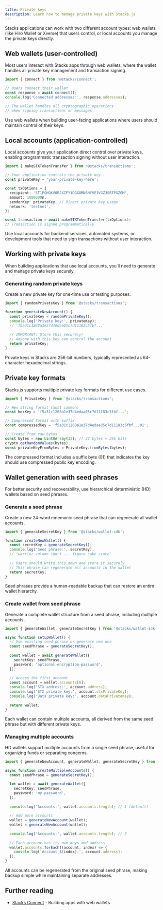 ```yaml
---
title: Private keys
description: Learn how to manage private keys with Stacks.js
---
```


Stacks applications can work with two different account types: web wallets (like Hiro Wallet or Xverse) that users control, or local accounts you manage the private keys directly.

## Web wallets (user-controlled)

Most users interact with Stacks apps through web wallets, where the wallet handles all private key management and transaction signing.

```typescript
import { connect } from '@stacks/connect';

// Users connect their wallet
const response = await connect();
console.log('Connected addresses:', response.addresses);

// The wallet handles all cryptographic operations
// when signing transactions or messages
```

Use web wallets when building user-facing applications where users should maintain control of their keys.

## Local accounts (application-controlled)

Local accounts give your application direct control over private keys, enabling programmatic transaction signing without user interaction.

```typescript
import { makeSTXTokenTransfer } from '@stacks/transactions';

// Your application controls the private key
const privateKey = 'your-private-key-here';

const txOptions = {
  recipient: 'ST1PQHQKV0RJXZFY1DGX8MNSNYVE3VGZJSRTPGZGM',
  amount: 1000000n,
  senderKey: privateKey, // Direct private key usage
  network: 'testnet',
};

const transaction = await makeSTXTokenTransfer(txOptions);
// Transaction is signed programmatically
```

Use local accounts for backend services, automated systems, or development tools that need to sign transactions without user interaction.

## Working with private keys

When building applications that use local accounts, you'll need to generate and manage private keys securely.

### Generating random private keys

Create a new private key for one-time use or testing purposes.

```typescript
import { randomPrivateKey } from '@stacks/transactions';

function generateNewAccount() {
  const privateKey = randomPrivateKey();
  console.log('Private key:', privateKey);
  // 'f5a31c1268a1e37d4edaa05c7d11183c5fbf...'
  
  // IMPORTANT: Store this securely!
  // Anyone with this key can control the account
  return privateKey;
}
```

Private keys in Stacks are 256-bit numbers, typically represented as 64-character hexadecimal strings.

## Private key formats

Stacks.js supports multiple private key formats for different use cases.

```typescript
import { PrivateKey } from '@stacks/transactions';

// Hex string format (most common)
const hexKey = 'f5a31c1268a1e37d4edaa05c7d11183c5fbf...';

// Compressed format with suffix
const compressedKey = 'f5a31c1268a1e37d4edaa05c7d11183c5fbf...01';

// Create from raw bytes
const bytes = new Uint8Array(32); // 32 bytes = 256 bits
crypto.getRandomValues(bytes);
const privateKeyFromBytes = PrivateKey.fromBytes(bytes);
```

The compressed format includes a suffix byte (01) that indicates the key should use compressed public key encoding.

## Wallet generation with seed phrases

For better security and recoverability, use hierarchical deterministic (HD) wallets based on seed phrases.

### Generate a seed phrase

Create a new 24-word mnemonic seed phrase that can regenerate all wallet accounts.

```typescript
import { generateSecretKey } from '@stacks/wallet-sdk';

function createNewWallet() {
  const secretKey = generateSecretKey();
  console.log('Seed phrase:', secretKey);
  // "warrior volume sport ... figure cake since"
  
  // Users should write this down and store it securely
  // This phrase can regenerate all accounts in the wallet
  return secretKey;
}
```

Seed phrases provide a human-readable backup that can restore an entire wallet hierarchy.

### Create wallet from seed phrase

Generate a complete wallet structure from a seed phrase, including multiple accounts.

```typescript
import { generateWallet, generateSecretKey } from '@stacks/wallet-sdk';

async function setupWallet() {
  // Use existing seed phrase or generate new one
  const seedPhrase = generateSecretKey();
  
  const wallet = await generateWallet({
    secretKey: seedPhrase,
    password: 'optional-encryption-password',
  });
  
  // Access the first account
  const account = wallet.accounts[0];
  console.log('STX address:', account.address);
  console.log('STX private key:', account.stxPrivateKey);
  console.log('Data private key:', account.dataPrivateKey);
  
  return wallet;
}
```

Each wallet can contain multiple accounts, all derived from the same seed phrase but with different private keys.

### Managing multiple accounts

HD wallets support multiple accounts from a single seed phrase, useful for organizing funds or separating concerns.

```typescript
import { generateNewAccount, generateWallet, generateSecretKey } from '@stacks/wallet-sdk';

async function createMultipleAccounts() {
  const seedPhrase = generateSecretKey();
  
  let wallet = await generateWallet({
    secretKey: seedPhrase,
    password: 'my-password',
  });
  
  console.log('Accounts:', wallet.accounts.length); // 1 (default)
  
  // Add more accounts
  wallet = generateNewAccount(wallet);
  wallet = generateNewAccount(wallet);
  
  console.log('Accounts:', wallet.accounts.length); // 3
  
  // Each account has its own keys and address
  wallet.accounts.forEach((account, index) => {
    console.log(`Account ${index}:`, account.address);
  });
}
```

All accounts can be regenerated from the original seed phrase, making backup simple while maintaining separate addresses.

## Further reading

- [Stacks Connect](/reference/stacks.js/connect-wallet) - Building apps with web wallets